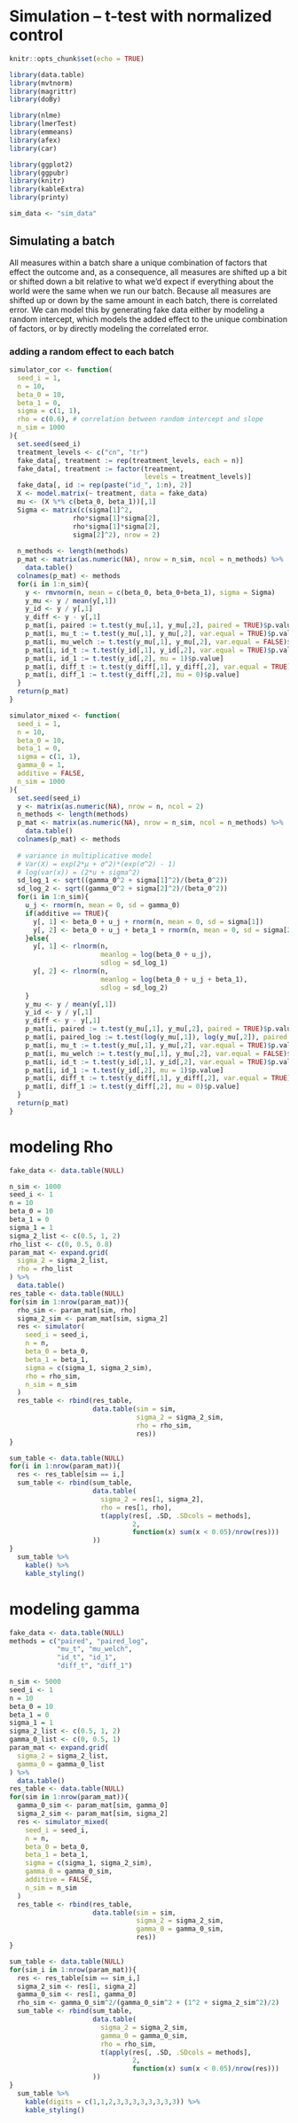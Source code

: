 # Simulation -- t-test with normalized control

```r
knitr::opts_chunk$set(echo = TRUE)

library(data.table)
library(mvtnorm)
library(magrittr)
library(doBy)

library(nlme)
library(lmerTest)
library(emmeans)
library(afex)
library(car)

library(ggplot2)
library(ggpubr)
library(knitr)
library(kableExtra)
library(printy)

sim_data <- "sim_data"
```

## Simulating a batch

All measures within a batch share a unique combination of factors that effect the outcome and, as a consequence, all measures are shifted up a bit or shifted down a bit relative to what we'd expect if everything about the world were the same when we run our batch. Because all measures are shifted up or down by the same amount in each batch, there is correlated error. We can model this by generating fake data either by modeling a random intercept, which models the added effect to the unique combination of factors, or by directly modeling the correlated error.

### adding a random effect to each batch

```r
simulator_cor <- function(
  seed_i = 1,
  n = 10,
  beta_0 = 10,
  beta_1 = 0,
  sigma = c(1, 1), 
  rho = c(0.6), # correlation between random intercept and slope
  n_sim = 1000
){ 
  set.seed(seed_i)
  treatment_levels <- c("cn", "tr")
  fake_data[, treatment := rep(treatment_levels, each = n)]
  fake_data[, treatment := factor(treatment,
                                  levels = treatment_levels)]
  fake_data[, id := rep(paste("id_", 1:n), 2)]
  X <- model.matrix(~ treatment, data = fake_data)
  mu <- (X %*% c(beta_0, beta_1))[,1]
  Sigma <- matrix(c(sigma[1]^2,
                rho*sigma[1]*sigma[2],
                rho*sigma[1]*sigma[2],
                sigma[2]^2), nrow = 2)
  
  n_methods <- length(methods)
  p_mat <- matrix(as.numeric(NA), nrow = n_sim, ncol = n_methods) %>%
    data.table()
  colnames(p_mat) <- methods
  for(i in 1:n_sim){
    y <- rmvnorm(n, mean = c(beta_0, beta_0+beta_1), sigma = Sigma)
    y_mu <- y / mean(y[,1])
    y_id <- y / y[,1]
    y_diff <- y - y[,1]
    p_mat[i, paired := t.test(y_mu[,1], y_mu[,2], paired = TRUE)$p.value]
    p_mat[i, mu_t := t.test(y_mu[,1], y_mu[,2], var.equal = TRUE)$p.value]
    p_mat[i, mu_welch := t.test(y_mu[,1], y_mu[,2], var.equal = FALSE)$p.value]
    p_mat[i, id_t := t.test(y_id[,1], y_id[,2], var.equal = TRUE)$p.value]
    p_mat[i, id_1 := t.test(y_id[,2], mu = 1)$p.value]
    p_mat[i, diff_t := t.test(y_diff[,1], y_diff[,2], var.equal = TRUE)$p.value]
    p_mat[i, diff_1 := t.test(y_diff[,2], mu = 0)$p.value]
  }
  return(p_mat)
}
```

```r
simulator_mixed <- function(
  seed_i = 1,
  n = 10,
  beta_0 = 10,
  beta_1 = 0,
  sigma = c(1, 1),
  gamma_0 = 1,
  additive = FALSE,
  n_sim = 1000
){ 
  set.seed(seed_i)
  y <- matrix(as.numeric(NA), nrow = n, ncol = 2)
  n_methods <- length(methods)
  p_mat <- matrix(as.numeric(NA), nrow = n_sim, ncol = n_methods) %>%
    data.table()
  colnames(p_mat) <- methods
  
  # variance in multiplicative model
  # Var(X) = exp(2*μ + σ^2)*(exp(σ^2) - 1) 
  # log(var(x)) = (2*u + sigma^2)
  sd_log_1 <- sqrt((gamma_0^2 + sigma[1]^2)/(beta_0^2))
  sd_log_2 <- sqrt((gamma_0^2 + sigma[2]^2)/(beta_0^2))
  for(i in 1:n_sim){
    u_j <- rnorm(n, mean = 0, sd = gamma_0)
    if(additive == TRUE){
      y[, 1] <- beta_0 + u_j + rnorm(n, mean = 0, sd = sigma[1]) 
      y[, 2] <- beta_0 + u_j + beta_1 + rnorm(n, mean = 0, sd = sigma[2]) 
    }else{
      y[, 1] <- rlnorm(n,
                       meanlog = log(beta_0 + u_j),
                       sdlog = sd_log_1)
      y[, 2] <- rlnorm(n,
                       meanlog = log(beta_0 + u_j + beta_1),
                       sdlog = sd_log_2)
    }
    y_mu <- y / mean(y[,1])
    y_id <- y / y[,1]
    y_diff <- y - y[,1]
    p_mat[i, paired := t.test(y_mu[,1], y_mu[,2], paired = TRUE)$p.value]
    p_mat[i, paired_log := t.test(log(y_mu[,1]), log(y_mu[,2]), paired = TRUE)$p.value]
    p_mat[i, mu_t := t.test(y_mu[,1], y_mu[,2], var.equal = TRUE)$p.value]
    p_mat[i, mu_welch := t.test(y_mu[,1], y_mu[,2], var.equal = FALSE)$p.value]
    p_mat[i, id_t := t.test(y_id[,1], y_id[,2], var.equal = TRUE)$p.value]
    p_mat[i, id_1 := t.test(y_id[,2], mu = 1)$p.value]
    p_mat[i, diff_t := t.test(y_diff[,1], y_diff[,2], var.equal = TRUE)$p.value]
    p_mat[i, diff_1 := t.test(y_diff[,2], mu = 0)$p.value]
  }
  return(p_mat)
}
```

# modeling Rho

```r
fake_data <- data.table(NULL)

n_sim <- 1000
seed_i <- 1
n = 10
beta_0 = 10
beta_1 = 0
sigma_1 = 1 
sigma_2_list <- c(0.5, 1, 2)
rho_list <- c(0, 0.5, 0.8)
param_mat <- expand.grid(
  sigma_2 = sigma_2_list,
  rho = rho_list
) %>%
  data.table()
res_table <- data.table(NULL)
for(sim in 1:nrow(param_mat)){
  rho_sim <- param_mat[sim, rho]
  sigma_2_sim <- param_mat[sim, sigma_2]
  res <- simulator(
    seed_i = seed_i,
    n = n,
    beta_0 = beta_0,
    beta_1 = beta_1,
    sigma = c(sigma_1, sigma_2_sim), 
    rho = rho_sim,
    n_sim = n_sim
  )  
  res_table <- rbind(res_table,
                     data.table(sim = sim,
                                sigma_2 = sigma_2_sim,
                                rho = rho_sim,
                                res))
}

sum_table <- data.table(NULL)
for(i in 1:nrow(param_mat)){
  res <- res_table[sim == i,]
  sum_table <- rbind(sum_table,
                     data.table(
                       sigma_2 = res[1, sigma_2],
                       rho = res[1, rho],
                       t(apply(res[, .SD, .SDcols = methods],
                               2,
                               function(x) sum(x < 0.05)/nrow(res)))
                     ))
}
  sum_table %>%
    kable() %>%
    kable_styling()

```

# modeling gamma

```r
fake_data <- data.table(NULL)
methods = c("paired", "paired_log",
            "mu_t", "mu_welch",
            "id_t", "id_1",
            "diff_t", "diff_1")

n_sim <- 5000
seed_i <- 1
n = 10
beta_0 = 10
beta_1 = 0
sigma_1 = 1 
sigma_2_list <- c(0.5, 1, 2)
gamma_0_list <- c(0, 0.5, 1)
param_mat <- expand.grid(
  sigma_2 = sigma_2_list,
  gamma_0 = gamma_0_list
) %>%
  data.table()
res_table <- data.table(NULL)
for(sim in 1:nrow(param_mat)){
  gamma_0_sim <- param_mat[sim, gamma_0]
  sigma_2_sim <- param_mat[sim, sigma_2]
  res <- simulator_mixed(
    seed_i = seed_i,
    n = n,
    beta_0 = beta_0,
    beta_1 = beta_1,
    sigma = c(sigma_1, sigma_2_sim), 
    gamma_0 = gamma_0_sim,
    additive = FALSE,
    n_sim = n_sim
  )  
  res_table <- rbind(res_table,
                     data.table(sim = sim,
                                sigma_2 = sigma_2_sim,
                                gamma_0 = gamma_0_sim,
                                res))
}

sum_table <- data.table(NULL)
for(sim_i in 1:nrow(param_mat)){
  res <- res_table[sim == sim_i,]
  sigma_2_sim <- res[1, sigma_2]
  gamma_0_sim <- res[1, gamma_0]
  rho_sim <- gamma_0_sim^2/(gamma_0_sim^2 + (1^2 + sigma_2_sim^2)/2)
  sum_table <- rbind(sum_table,
                     data.table(
                       sigma_2 = sigma_2_sim,
                       gamma_0 = gamma_0_sim,
                       rho = rho_sim,
                       t(apply(res[, .SD, .SDcols = methods],
                               2,
                               function(x) sum(x < 0.05)/nrow(res)))
                     ))
}
  sum_table %>%
    kable(digits = c(1,1,2,3,3,3,3,3,3,3,3)) %>%
    kable_styling()

```

